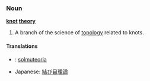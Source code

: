 ===Noun===
'''[[knot]] [[theory]]'''

# A branch of the science of [[topology]] related to knots.

====Translations====
*{{msg:fi}}: [[solmuteoria]]
*Japanese: [[結び目理論]]